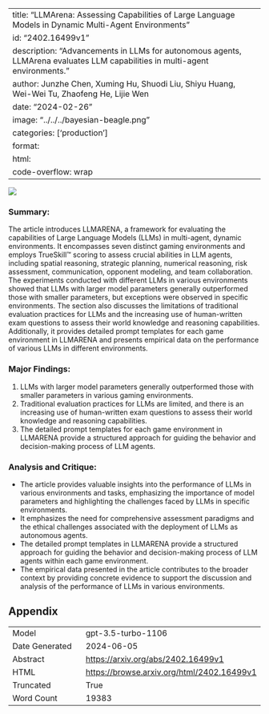 
---
title: "LLMArena: Assessing Capabilities of Large Language Models in Dynamic Multi-Agent Environments"
id: "2402.16499v1"
description: "Advancements in LLMs for autonomous agents, LLMArena evaluates LLM capabilities in multi-agent environments."
author: Junzhe Chen, Xuming Hu, Shuodi Liu, Shiyu Huang, Wei-Wei Tu, Zhaofeng He, Lijie Wen
date: "2024-02-26"
image: "../../../bayesian-beagle.png"
categories: ['production']
format:
  html:
    code-overflow: wrap
---

![](../../../bayesian-beagle.png)

### Summary:
The article introduces LLMARENA, a framework for evaluating the capabilities of Large Language Models (LLMs) in multi-agent, dynamic environments. It encompasses seven distinct gaming environments and employs TrueSkill™ scoring to assess crucial abilities in LLM agents, including spatial reasoning, strategic planning, numerical reasoning, risk assessment, communication, opponent modeling, and team collaboration. The experiments conducted with different LLMs in various environments showed that LLMs with larger model parameters generally outperformed those with smaller parameters, but exceptions were observed in specific environments. The section also discusses the limitations of traditional evaluation practices for LLMs and the increasing use of human-written exam questions to assess their world knowledge and reasoning capabilities. Additionally, it provides detailed prompt templates for each game environment in LLMARENA and presents empirical data on the performance of various LLMs in different environments.

### Major Findings:
1. LLMs with larger model parameters generally outperformed those with smaller parameters in various gaming environments.
2. Traditional evaluation practices for LLMs are limited, and there is an increasing use of human-written exam questions to assess their world knowledge and reasoning capabilities.
3. The detailed prompt templates for each game environment in LLMARENA provide a structured approach for guiding the behavior and decision-making process of LLM agents.

### Analysis and Critique:
- The article provides valuable insights into the performance of LLMs in various environments and tasks, emphasizing the importance of model parameters and highlighting the challenges faced by LLMs in specific environments.
- It emphasizes the need for comprehensive assessment paradigms and the ethical challenges associated with the deployment of LLMs as autonomous agents.
- The detailed prompt templates in LLMARENA provide a structured approach for guiding the behavior and decision-making process of LLM agents within each game environment.
- The empirical data presented in the article contributes to the broader context by providing concrete evidence to support the discussion and analysis of the performance of LLMs in various environments.

## Appendix

|          |          |
|----------|----------|
| Model     | gpt-3.5-turbo-1106       |
| Date Generated     | 2024-06-05       |
| Abstract | [https://arxiv.org/abs/2402.16499v1](https://arxiv.org/abs/2402.16499v1)        |
| HTML     | [https://browse.arxiv.org/html/2402.16499v1](https://browse.arxiv.org/html/2402.16499v1)       |
| Truncated       | True       |
| Word Count       | 19383       |